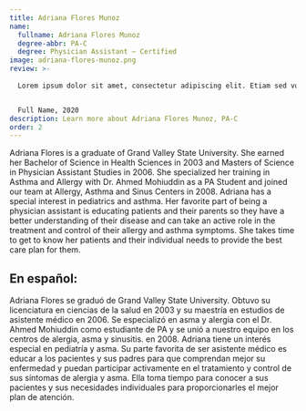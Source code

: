 ```yaml
---
title: Adriana Flores Munoz
name:
  fullname: Adriana Flores Munoz
  degree-abbr: PA-C
  degree: Physician Assistant — Certified
image: adriana-flores-munoz.png
review: >-
  
  Lorem ipsum dolor sit amet, consectetur adipiscing elit. Etiam sed vulputate magna. Lorem ipsum dolor sit amet, consectetur adipiscing elit. Morbi lacinia ante arcu.


  Full Name, 2020
description: Learn more about Adriana Flores Munoz, PA-C
order: 2
---
```

Adriana Flores is a graduate of Grand Valley State University. She earned her Bachelor of Science in Health Sciences in 2003 and Masters of Science in Physician Assistant Studies in 2006. She specialized her training in Asthma and Allergy with Dr. Ahmed Mohiuddin as a PA Student and joined our team at Allergy, Asthma and Sinus Centers in 2008. Adriana has a special interest in pediatrics and asthma. Her favorite part of being a physician assistant is educating patients and their parents so they have a better understanding of their disease and can take an active role in the treatment and control of their allergy and asthma symptoms. She takes time to get to know her patients and their individual needs to provide the best care plan for them.

<div lang="sp">

## En español:
Adriana Flores se graduó de Grand Valley State University. Obtuvo su licenciatura en ciencias de la salud en 2003 y su maestría en estudios de asistente médico en 2006. Se especializó en asma y alergia con el Dr. Ahmed Mohiuddin como estudiante de PA y se unió a nuestro equipo en los centros de alergia, asma y sinusitis. en 2008. Adriana tiene un interés especial en pediatría y asma. Su parte favorita de ser asistente médico es educar a los pacientes y sus padres para que comprendan mejor su enfermedad y puedan participar activamente en el tratamiento y control de sus síntomas de alergia y asma. Ella toma tiempo para conocer a sus pacientes y sus necesidades individuales para proporcionarles el mejor plan de atención.

</div>